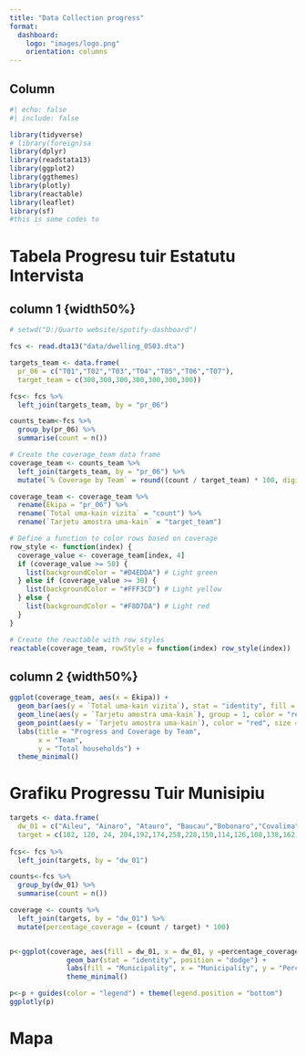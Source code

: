 ```yaml
---
title: "Data Collection progress"
format:
  dashboard:
    logo: "images/logo.png"
    orientation: columns
---
```


## Column{width="40%"}

```r
#| echo: false
#| include: false

library(tidyverse)
# library(foreign)sa
library(dplyr)
library(readstata13)
library(ggplot2)
library(ggthemes)
library(plotly)
library(reactable)
library(leaflet)
library(sf)
#this is some codes to
```

# Tabela Progresu tuir Estatutu Intervista {height="50%"} 

## column 1 {width50%}
```r
# setwd("D:/Quarto website/spotify-dashboard")

fcs <- read.dta13("data/dwelling_0503.dta")

targets_team <- data.frame(
  pr_06 = c("T01","T02","T03","T04","T05","T06","T07"),
  target_team = c(300,300,300,300,300,300,300))

fcs<- fcs %>%
  left_join(targets_team, by = "pr_06")

counts_team<-fcs %>%
  group_by(pr_06) %>%
  summarise(count = n())

# Create the coverage_team data frame
coverage_team <- counts_team %>%
  left_join(targets_team, by = "pr_06") %>%
  mutate(`% Coverage by Team` = round((count / target_team) * 100, digits = 1))

coverage_team <- coverage_team %>% 
  rename(Ekipa = "pr_06") %>%
  rename(`Total uma-kain vizita` = "count") %>%
  rename(`Tarjetu amostra uma-kain` = "target_team")

# Define a function to color rows based on coverage
row_style <- function(index) {
  coverage_value <- coverage_team[index, 4]
  if (coverage_value >= 50) {
    list(backgroundColor = "#D4EDDA") # Light green
  } else if (coverage_value >= 30) {
    list(backgroundColor = "#FFF3CD") # Light yellow
  } else {
    list(backgroundColor = "#F8D7DA") # Light red
  }
}

# Create the reactable with row styles
reactable(coverage_team, rowStyle = function(index) row_style(index))


```
## column 2 {width50%}
```r
ggplot(coverage_team, aes(x = Ekipa)) +
  geom_bar(aes(y = `Total uma-kain vizita`), stat = "identity", fill = "blue", alpha = 0.6) +
  geom_line(aes(y = `Tarjetu amostra uma-kain`), group = 1, color = "red", linewidth = 1.5) +
  geom_point(aes(y = `Tarjetu amostra uma-kain`), color = "red", size = 3) +
  labs(title = "Progress and Coverage by Team",
       x = "Team",
       y = "Total households") +
  theme_minimal()

```


# Grafiku Progressu Tuir Munisipiu {height="70%"}
```r

targets <- data.frame(
  dw_01 = c("Aileu", "Ainaro", "Atauro", "Baucau","Bobonaro","Covalima","Dili", "Ermera","Lautém","Liquica", "Manatuto","Manufahi","Oecusse","Viqueque"),
  target = c(102, 120, 24, 204,192,174,258,228,150,114,126,108,138,162))
  
fcs<- fcs %>%
  left_join(targets, by = "dw_01")

counts<-fcs %>%
  group_by(dw_01) %>%
  summarise(count = n())

coverage <- counts %>%
  left_join(targets, by = "dw_01") %>%
  mutate(percentage_coverage = (count / target) * 100)


p<-ggplot(coverage, aes(fill = dw_01, x = dw_01, y =percentage_coverage)) +
              geom_bar(stat = "identity", position = "dodge") +
              labs(fill = "Municipality", x = "Municipality", y = "Percentage Coverage") +
              theme_minimal()

p<-p + guides(color = "legend") + theme(legend.position = "bottom")
ggplotly(p)
```

# Mapa {height="20%"}







